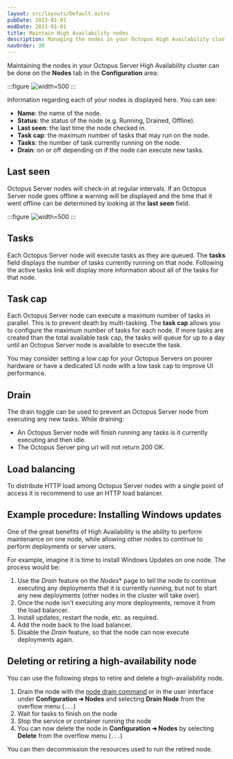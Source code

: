 ```yaml
---
layout: src/layouts/Default.astro
pubDate: 2023-01-01
modDate: 2023-01-01
title: Maintain High Availability nodes
description: Managing the nodes in your Octopus High Availability cluster can be done in the Octopus Web Portal.
navOrder: 30
---
```


Maintaining the nodes in your Octopus Server High Availability cluster can be done on the **Nodes** tab in the **Configuration** area:

:::figure
![](/docs/administration/high-availability/maintain/images/nodes.png "width=500")
:::

Information regarding each of your nodes is displayed here.  You can see:

- **Name**: the name of the node.
- **Status**: the status of the node (e.g. Running, Drained, Offline).
- **Last seen**: the last time the node checked in.
- **Task cap**: the maximum number of tasks that may run on the node.
- **Tasks**: the number of task currently running on the node.
- **Drain**: on or off depending on if the node can execute new tasks.

## Last seen

Octopus Server nodes will check-in at regular intervals.  If an Octopus Server node goes offline a warning will be displayed and the time that it went offline can be determined by looking at the **last seen** field.

:::figure
![](/docs/administration/high-availability/maintain/images/nodes-last-seen.png "width=500")
:::

## Tasks

Each Octopus Server node will execute tasks as they are queued. The **tasks** field displays the number of tasks currently running on that node. Following the active tasks link will display more information about all of the tasks for that node.

## Task cap

Each Octopus Server node can execute a maximum number of tasks in parallel.  This is to prevent death by multi-tasking. The **task cap** allows you to configure the maximum number of tasks for each node.  If more tasks are created than the total available task cap, the tasks will queue for up to a day until an Octopus Server node is available to execute the task.

You may consider setting a low cap for your Octopus Servers on poorer hardware or have a dedicated UI node with a low task cap to improve UI performance.

## Drain

The drain toggle can be used to prevent an Octopus Server node from executing any new tasks. While draining:

- An Octopus Server node will finish running any tasks is it currently executing and then idle.
- The Octopus Server ping url will not return 200 OK.

## Load balancing

To distribute HTTP load among Octopus Server nodes with a single point of access it is recommend to use an HTTP load balancer. 

<LoadBalancerEndpointInfo />

## Example procedure: Installing Windows updates

One of the great benefits of High Availability is the ability to perform maintenance on one node, while allowing other nodes to continue to perform deployments or server users.

For example, imagine it is time to install Windows Updates on one node. The process would be:

1. Use the *Drain* feature on the *Nodes** page to tell the node to continue executing any deployments that it is currently running, but not to start any new deployments (other nodes in the cluster will take over).
2. Once the node isn't executing any more deployments, remove it from the load balancer.
3. Install updates, restart the node, etc. as required.
4. Add the node back to the load balancer.
5. Disable the *Drain* feature, so that the node can now execute deployments again.

## Deleting or retiring a high-availability node

You can use the following steps to retire and delete a high-availability node.

1. Drain the node with the [node drain command](/docs/octopus-rest-api/octopus.server.exe-command-line/node/) or in the user interface under **Configuration ➜ Nodes** and selecting **Drain Node** from the overflow menu (`...`)
2. Wait for tasks to finish on the node
3. Stop the service or container running the node
4. You can now delete the node in **Configuration ➜ Nodes** by selecting **Delete** from the overflow menu (`...`)

You can then decommission the resources used to run the retired node.
